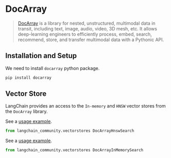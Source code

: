 # DocArray

> [DocArray](https://docarray.jina.ai/) is a library for nested, unstructured, multimodal data in transit, 
> including text, image, audio, video, 3D mesh, etc. It allows deep-learning engineers to efficiently process, 
> embed, search, recommend, store, and transfer multimodal data with a Pythonic API.


## Installation and Setup

We need to install `docarray` python package.

```bash
pip install docarray
```

## Vector Store

LangChain provides an access to the `In-memory` and `HNSW` vector stores from the `DocArray` library.

See a [usage example](/docs/integrations/vectorstores/docarray_hnsw).

```python
from langchain_community.vectorstores DocArrayHnswSearch
```
See a [usage example](/docs/integrations/vectorstores/docarray_in_memory).

```python
from langchain_community.vectorstores DocArrayInMemorySearch
```


